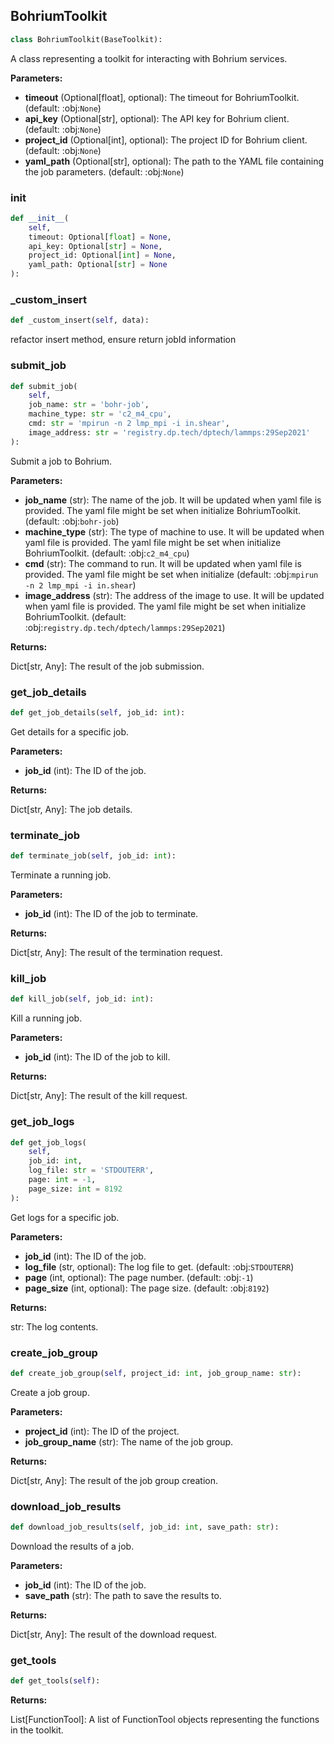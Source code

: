 <a id="camel.toolkits.bohrium_toolkit"></a>

<a id="camel.toolkits.bohrium_toolkit.BohriumToolkit"></a>

## BohriumToolkit

```python
class BohriumToolkit(BaseToolkit):
```

A class representing a toolkit for interacting with Bohrium services.

**Parameters:**

- **timeout** (Optional[float], optional): The timeout for BohriumToolkit. (default: :obj:`None`)
- **api_key** (Optional[str], optional): The API key for Bohrium client. (default: :obj:`None`)
- **project_id** (Optional[int], optional): The project ID for Bohrium client. (default: :obj:`None`)
- **yaml_path** (Optional[str], optional): The path to the YAML file containing the job parameters. (default: :obj:`None`)

<a id="camel.toolkits.bohrium_toolkit.BohriumToolkit.__init__"></a>

### __init__

```python
def __init__(
    self,
    timeout: Optional[float] = None,
    api_key: Optional[str] = None,
    project_id: Optional[int] = None,
    yaml_path: Optional[str] = None
):
```

<a id="camel.toolkits.bohrium_toolkit.BohriumToolkit._custom_insert"></a>

### _custom_insert

```python
def _custom_insert(self, data):
```

refactor insert method, ensure return jobId information

<a id="camel.toolkits.bohrium_toolkit.BohriumToolkit.submit_job"></a>

### submit_job

```python
def submit_job(
    self,
    job_name: str = 'bohr-job',
    machine_type: str = 'c2_m4_cpu',
    cmd: str = 'mpirun -n 2 lmp_mpi -i in.shear',
    image_address: str = 'registry.dp.tech/dptech/lammps:29Sep2021'
):
```

Submit a job to Bohrium.

**Parameters:**

- **job_name** (str): The name of the job. It will be updated when yaml file is provided. The yaml file might be set when initialize BohriumToolkit. (default: :obj:`bohr-job`)
- **machine_type** (str): The type of machine to use. It will be updated when yaml file is provided. The yaml file might be set when initialize BohriumToolkit. (default: :obj:`c2_m4_cpu`)
- **cmd** (str): The command to run. It will be updated when yaml file is provided. The yaml file might be set when initialize (default: :obj:`mpirun -n 2 lmp_mpi -i in.shear`)
- **image_address** (str): The address of the image to use. It will be updated when yaml file is provided. The yaml file might be set when initialize BohriumToolkit. (default: :obj:`registry.dp.tech/dptech/lammps:29Sep2021`)

**Returns:**

  Dict[str, Any]: The result of the job submission.

<a id="camel.toolkits.bohrium_toolkit.BohriumToolkit.get_job_details"></a>

### get_job_details

```python
def get_job_details(self, job_id: int):
```

Get details for a specific job.

**Parameters:**

- **job_id** (int): The ID of the job.

**Returns:**

  Dict[str, Any]: The job details.

<a id="camel.toolkits.bohrium_toolkit.BohriumToolkit.terminate_job"></a>

### terminate_job

```python
def terminate_job(self, job_id: int):
```

Terminate a running job.

**Parameters:**

- **job_id** (int): The ID of the job to terminate.

**Returns:**

  Dict[str, Any]: The result of the termination request.

<a id="camel.toolkits.bohrium_toolkit.BohriumToolkit.kill_job"></a>

### kill_job

```python
def kill_job(self, job_id: int):
```

Kill a running job.

**Parameters:**

- **job_id** (int): The ID of the job to kill.

**Returns:**

  Dict[str, Any]: The result of the kill request.

<a id="camel.toolkits.bohrium_toolkit.BohriumToolkit.get_job_logs"></a>

### get_job_logs

```python
def get_job_logs(
    self,
    job_id: int,
    log_file: str = 'STDOUTERR',
    page: int = -1,
    page_size: int = 8192
):
```

Get logs for a specific job.

**Parameters:**

- **job_id** (int): The ID of the job.
- **log_file** (str, optional): The log file to get. (default: :obj:`STDOUTERR`)
- **page** (int, optional): The page number. (default: :obj:`-1`)
- **page_size** (int, optional): The page size. (default: :obj:`8192`)

**Returns:**

  str: The log contents.

<a id="camel.toolkits.bohrium_toolkit.BohriumToolkit.create_job_group"></a>

### create_job_group

```python
def create_job_group(self, project_id: int, job_group_name: str):
```

Create a job group.

**Parameters:**

- **project_id** (int): The ID of the project.
- **job_group_name** (str): The name of the job group.

**Returns:**

  Dict[str, Any]: The result of the job group creation.

<a id="camel.toolkits.bohrium_toolkit.BohriumToolkit.download_job_results"></a>

### download_job_results

```python
def download_job_results(self, job_id: int, save_path: str):
```

Download the results of a job.

**Parameters:**

- **job_id** (int): The ID of the job.
- **save_path** (str): The path to save the results to.

**Returns:**

  Dict[str, Any]: The result of the download request.

<a id="camel.toolkits.bohrium_toolkit.BohriumToolkit.get_tools"></a>

### get_tools

```python
def get_tools(self):
```

**Returns:**

  List[FunctionTool]: A list of FunctionTool objects
representing the functions in the toolkit.
